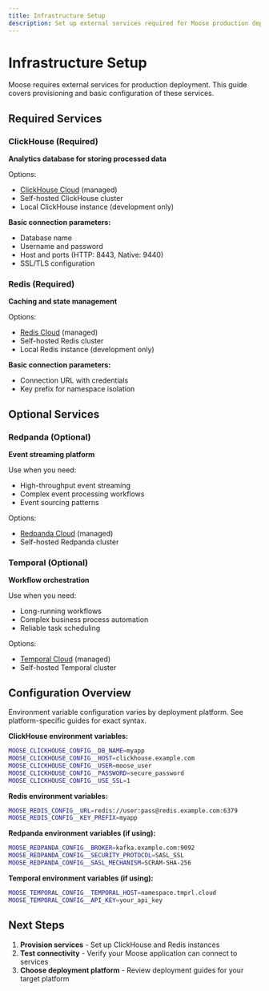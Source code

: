 ```yaml
---
title: Infrastructure Setup
description: Set up external services required for Moose production deployment
---
```



# Infrastructure Setup

Moose requires external services for production deployment. This guide covers provisioning and basic configuration of these services. 

## Required Services

### ClickHouse (Required)
**Analytics database for storing processed data**

Options:
- [ClickHouse Cloud](https://clickhouse.com) (managed)
- Self-hosted ClickHouse cluster
- Local ClickHouse instance (development only)

**Basic connection parameters:**
- Database name
- Username and password
- Host and ports (HTTP: 8443, Native: 9440)
- SSL/TLS configuration

### Redis (Required)
**Caching and state management**

Options:
- [Redis Cloud](https://redis.com) (managed)
- Self-hosted Redis cluster
- Local Redis instance (development only)

**Basic connection parameters:**
- Connection URL with credentials
- Key prefix for namespace isolation

## Optional Services

### Redpanda (Optional)
**Event streaming platform**

Use when you need:
- High-throughput event streaming
- Complex event processing workflows
- Event sourcing patterns

Options:
- [Redpanda Cloud](https://redpanda.com) (managed)
- Self-hosted Redpanda cluster

### Temporal (Optional)
**Workflow orchestration**

Use when you need:
- Long-running workflows
- Complex business process automation
- Reliable task scheduling

Options:
- [Temporal Cloud](https://temporal.io) (managed)
- Self-hosted Temporal cluster

## Configuration Overview

<Callout type="info">
Environment variable configuration varies by deployment platform. See platform-specific guides for exact syntax.
</Callout>

**ClickHouse environment variables:**
```bash
MOOSE_CLICKHOUSE_CONFIG__DB_NAME=myapp
MOOSE_CLICKHOUSE_CONFIG__HOST=clickhouse.example.com
MOOSE_CLICKHOUSE_CONFIG__USER=moose_user
MOOSE_CLICKHOUSE_CONFIG__PASSWORD=secure_password
MOOSE_CLICKHOUSE_CONFIG__USE_SSL=1
```

**Redis environment variables:**
```bash
MOOSE_REDIS_CONFIG__URL=redis://user:pass@redis.example.com:6379
MOOSE_REDIS_CONFIG__KEY_PREFIX=myapp
```

**Redpanda environment variables (if using):**
```bash
MOOSE_REDPANDA_CONFIG__BROKER=kafka.example.com:9092
MOOSE_REDPANDA_CONFIG__SECURITY_PROTOCOL=SASL_SSL
MOOSE_REDPANDA_CONFIG__SASL_MECHANISM=SCRAM-SHA-256
```

**Temporal environment variables (if using):**
```bash
MOOSE_TEMPORAL_CONFIG__TEMPORAL_HOST=namespace.tmprl.cloud
MOOSE_TEMPORAL_CONFIG__API_KEY=your_api_key
```

## Next Steps

1. **Provision services** - Set up ClickHouse and Redis instances
2. **Test connectivity** - Verify your Moose application can connect to services
3. **Choose deployment platform** - Review deployment guides for your target platform
